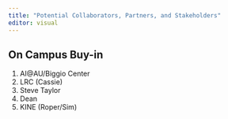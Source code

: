 ```yaml
---
title: "Potential Collaborators, Partners, and Stakeholders"
editor: visual
---
```



## On Campus Buy-in

1. AI@AU/Biggio Center
2. LRC (Cassie)
3. Steve Taylor
4. Dean
5. KINE (Roper/Sim)